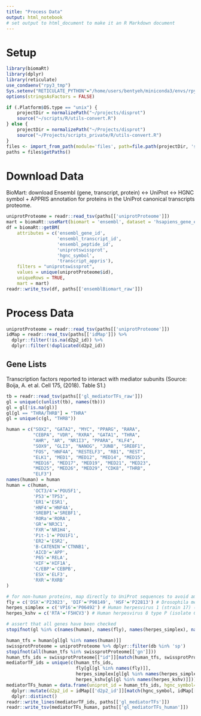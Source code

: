 ```yaml
---
title: "Process Data"
output: html_notebook
# set output to html_document to make it an R Markdown document
---
```


# Setup

```r
library(biomaRt)
library(dplyr)
library(reticulate)
use_condaenv("rpy3_tmp")
Sys.setenv("RETICULATE_PYTHON"="/home/users/bentyeh/miniconda3/envs/rpy3_tmp/bin/python")
options(stringsAsFactors = FALSE)

if (.Platform$OS.type == "unix") {
    projectDir = normalizePath("~/projects/disprot")
    source("~/scripts/R/utils-convert.R")
} else {
    projectDir = normalizePath("~/Projects/disprot")
    source("~/Projects/scripts_private/R/utils-convert.R")
}
files <- import_from_path(module='files', path=file.path(projectDir, 'scripts'))
paths = files$getPaths()
```

# Download Data

BioMart: download Ensembl (gene, transcript, protein) <-> UniProt <-> HGNC symbol + APPRIS annotation for proteins in the UniProt canonical transcripts proteome.

```r
uniprotProteome = readr::read_tsv(paths[['uniprotProteome']])
mart = biomaRt::useMart(biomart = 'ensembl', dataset = 'hsapiens_gene_ensembl')
df = biomaRt::getBM(
    attributes = c('ensembl_gene_id',
                   'ensembl_transcript_id',
                   'ensembl_peptide_id',
                   'uniprotswissprot',
                   'hgnc_symbol',
                   'transcript_appris'),
    filters = "uniprotswissprot",
    values = unique(uniprotProteome$id),
    uniqueRows = TRUE,
    mart = mart)
readr::write_tsv(df, paths[['ensemblBiomart_raw']])
```

# Process Data

```r
uniprotProteome = readr::read_tsv(paths[['uniprotProteome']])
idMap = readr::read_tsv(paths[['idMap']]) %>%
  dplyr::filter(!is.na(d2p2_id)) %>%
  dplyr::filter(!duplicated(d2p2_id))
```

## Gene Lists

Transcription factors reported to interact with mediator subunits (Source: Boija, A. et al. Cell 175, (2018). Table S1.)

```r
tb = readr::read_tsv(paths[['gl_mediatorTFs_raw']])
gl = unique(c(unlist(tb), names(tb)))
gl = gl[!is.na(gl)]
gl[gl == "THRA/THRB"] = "THRA"
gl = unique(c(gl, "THRB"))
```


```r
human = c("SOX2", "GATA2", "MYC", "PPARG", "RARA",
          "CEBPA", "VDR", "RXRA", "GATA1", "THRA",
          "AHR", "AR", "NR1I3", "PPARA", "KLF4",
          "SOX9", "GLI3", "NANOG", "JUNB", "SREBF1",
          "FOS", "HNF4A", "RESTELF3", "RB1", "REST",
          "ELK1", "MED1", "MED12", "MED14", "MED15",
          "MED16", "MED17", "MED19", "MED21", "MED23",
          "MED25", "MED26", "MED29", "CDK8", "THRB",
          "ELF3")
names(human) = human
human = c(human,
          'OCT3/4'='POU5F1',
          'P53'='TP53',
          'ER1'='ESR1',
          'HNF4'='HNF4A',
          'SREBP1'='SREBF1',
          'RORa'='RORA',
          'GR'='NR3C1',
          'FXR'='NR1H4',
          'Pit-1'='POU1F1',
          'ER2'='ESR2',
          'B-CATENIN'='CTNNB1',
          'AICD'='APP',
          'P65'='RELA',
          'HIF'='HIF1A',
          'C/EBP'='CEBPB',
          'ESX'='ELF3',
          'RXR'='RXRB'
)

# for non-human proteins, map directly to UniProt sequences to avoid ambiguity
fly = c('DSX'='P23023', 'DIF'='P98149', 'HSF'='P22813') # Drosophila melanogaster (Fruit fly)
herpes_simplex = c('VP16'='P06492') # Human herpesvirus 1 (strain 17) (HHV-1) (Human herpes simplex virus 1)
herpes_kshv = c('RTA'='F5HCV3') # Human herpesvirus 8 type P (isolate GK18) (HHV-8) (Kaposi's sarcoma-associated herpesvirus)

# assert that all genes have been checked
stopifnot(gl %in% c(names(human), names(fly), names(herpes_simplex), names(herpes_kshv)))
```

```r
human_tfs = human[gl[gl %in% names(human)]]
swissprotProteome = uniprotProteome %>% dplyr::filter(db %in% 'sp')
stopifnot(all(human_tfs %in% swissprotProteome[['gn']]))
human_tfs_ids = swissprotProteome[["id"]][match(human_tfs, swissprotProteome[["gn"]])]
mediatorTF_ids = unique(c(human_tfs_ids,
                          fly[gl[gl %in% names(fly)]],
                          herpes_simplex[gl[gl %in% names(herpes_simplex)]],
                          herpes_kshv[gl[gl %in% names(herpes_kshv)]]))
mediatorTFs_human = data.frame(uniprot_id = human_tfs_ids, hgnc_symbol=human_tfs) %>%
  dplyr::mutate(d2p2_id = idMap[['d2p2_id']][match(hgnc_symbol, idMap[['hgnc_symbol']])]) %>%
  dplyr::distinct()
readr::write_lines(mediatorTF_ids, paths[['gl_mediatorTFs']])
readr::write_tsv(mediatorTFs_human, paths[['gl_mediatorTFs_human']])
```

